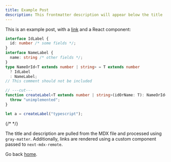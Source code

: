 ```yaml
---
title: Example Post
description: This frontmatter description will appear below the title
---
```


This is an example post, with a [link](https://nextjs.org) and a React component:

```ts twoslash
interface IdLabel {
  id: number /* some fields */;
}
interface NameLabel {
  name: string /* other fields */;
}
type NameOrId<T extends number | string> = T extends number
  ? IdLabel
  : NameLabel;
// This comment should not be included

// ---cut---
function createLabel<T extends number | string>(idOrName: T): NameOrId<T> {
  throw "unimplemented";
}

let a = createLabel("typescript");
```

{/* <TestComponent name="next-mdx-remote" /> */}

The title and description are pulled from the MDX file and processed using `gray-matter`. Additionally, links are rendered using a custom component passed to `next-mdx-remote`.

Go back [home](/).
